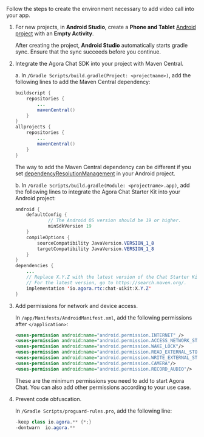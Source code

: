 <PlatformWrapper platform="android">

Follow the steps to create the environment necessary to add video call into your app.

1. For new projects, in **Android Studio**, create a **Phone and Tablet** [Android project](https://developer.android.com/studio/projects/create-project) with an **Empty Activity**.
   <div style={{padding: '1rem', backgroundColor: '#fefbf4'}}>After creating the project, <b>Android Studio</b> automatically starts gradle sync. Ensure that the sync succeeds before you continue.</div>

2. Integrate the Agora Chat SDK into your project with Maven Central. 

    a. In `/Gradle Scripts/build.gradle(Project: <projectname>)`, add the following lines to add the Maven Central dependency:

   ```java
   buildscript {
       repositories {
           ...
           mavenCentral()
       }
   }
   allprojects {
       repositories {
           ...
           mavenCentral()
       }
   }
   ```
	 
	 <div class="alert note">The way to add the Maven Central dependency can be different if you set  <a href="https://docs.gradle.org/current/userguide/declaring_repositories.html#sub:centralized-repository-declaration">dependencyResolutionManagement</a> in your Android project.</div>
		
	b. In `/Gradle Scripts/build.gradle(Module: <projectname>.app)`, add the following lines to integrate the Agora Chat Starter Kit into your Android project:

   ```java
   android {
       defaultConfig {
               // The Android OS version should be 19 or higher.
               minSdkVersion 19
       }
       compileOptions {
           sourceCompatibility JavaVersion.VERSION_1_8
           targetCompatibility JavaVersion.VERSION_1_8
       }
   }
   dependencies {
       ...
       // Replace X.Y.Z with the latest version of the Chat Starter Kit. 
       // For the latest version, go to https://search.maven.org/.
       implementation 'io.agora.rtc:chat-uikit:X.Y.Z'
   }
   ```

3. Add permissions for network and device access.

   In `/app/Manifests/AndroidManifest.xml`, add the following permissions after `</application>`:
	 
	```xml
	<uses-permission android:name="android.permission.INTERNET" />
    <uses-permission android:name="android.permission.ACCESS_NETWORK_STATE"/>
    <uses-permission android:name="android.permission.WAKE_LOCK"/>
    <uses-permission android:name="android.permission.READ_EXTERNAL_STORAGE"/>
    <uses-permission android:name="android.permission.WRITE_EXTERNAL_STORAGE"/>
    <uses-permission android:name="android.permission.CAMERA"/>
    <uses-permission android:name="android.permission.RECORD_AUDIO"/>
	```
	
	These are the minimum permissions you need to add to start Agora Chat. You can also add other permissions according to your use case.

4. Prevent code obfuscation.

   In `/Gradle Scripts/proguard-rules.pro`, add the following line:

	```java
	-keep class io.agora.** {*;}
	-dontwarn  io.agora.**
	```

</PlatformWrapper>
